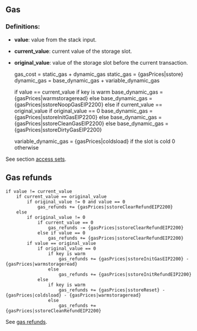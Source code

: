 ## Gas

### Definitions:
- **value**: value from the stack input.
- **current_value**: current value of the storage slot.
- **original_value**: value of the storage slot before the current transaction.

    gas_cost = static_gas + dynamic_gas
    static_gas = {gasPrices|sstore}
    dynamic_gas = base_dynamic_gas + variable_dynamic_gas
    
    if value == current_value
        if key is warm
            base_dynamic_gas = {gasPrices|warmstorageread}
        else
            base_dynamic_gas = {gasPrices|sstoreNoopGasEIP2200}
    else if current_value == original_value
        if original_value == 0
            base_dynamic_gas = {gasPrices|sstoreInitGasEIP2200}
        else
            base_dynamic_gas = {gasPrices|sstoreCleanGasEIP2200}
    else
        base_dynamic_gas = {gasPrices|sstoreDirtyGasEIP2200}

    variable_dynamic_gas =
        {gasPrices|coldsload} if the slot is cold
        0 otherwise

See section [access sets](/about).

## Gas refunds

    if value != current_value
        if current_value == original_value
            if original_value != 0 and value == 0
                gas_refunds += {gasPrices|sstoreClearRefundEIP2200}
        else
            if original_value != 0
                if current_value == 0
                    gas_refunds -= {gasPrices|sstoreClearRefundEIP2200}
                else if value == 0
                    gas_refunds += {gasPrices|sstoreClearRefundEIP2200}
            if value == original_value
                if original_value == 0
                    if key is warm
                        gas_refunds += {gasPrices|sstoreInitGasEIP2200} - {gasPrices|warmstorageread}
                    else
                        gas_refunds += {gasPrices|sstoreInitRefundEIP2200}
                else
                    if key is warm
                        gas_refunds += {gasPrices|sstoreReset} - {gasPrices|coldsload} - {gasPrices|warmstorageread}
                    else
                        gas_refunds += {gasPrices|sstoreCleanRefundEIP2200}

See [gas refunds](/about).

